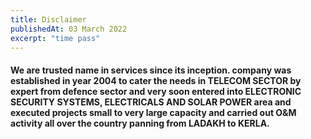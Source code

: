 ```yaml
---
title: Disclaimer
publishedAt: 03 March 2022
excerpt: "time pass"
---
```


#### We are trusted name in services since its inception. company was established in year 2004 to cater the needs in TELECOM SECTOR by expert from defence sector and very soon entered into ELECTRONIC SECURITY SYSTEMS, ELECTRICALS AND SOLAR POWER area and executed projects small to very large capacity and carried out O&M activity all over the country panning from LADAKH to KERLA.